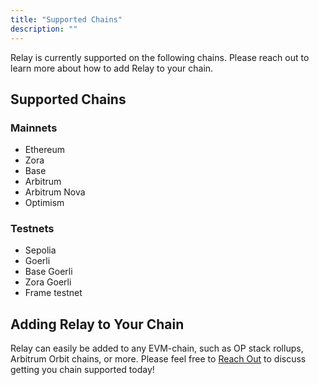 ```yaml
---
title: "Supported Chains"
description: ""
---
```


Relay is currently supported on the following chains. Please reach out to learn more about how to add Relay to your chain.

## Supported Chains

### Mainnets

- Ethereum
- Zora
- Base
- Arbitrum
- Arbitrum Nova
- Optimism

### Testnets

- Sepolia
- Goerli
- Base Goerli
- Zora Goerli
- Frame testnet

## Adding Relay to Your Chain

Relay can easily be added to any EVM-chain, such as OP stack rollups, Arbitrum Orbit chains, or more. Please feel free to [Reach Out](mailto:support@relay.link) to discuss getting you chain supported today!
